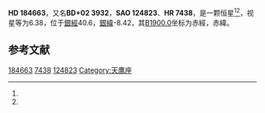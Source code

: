 {{Starbox begin
| name = HD 184663
}}
{{Starbox observe
| epoch = [[J2000.0|J2000.0]]
| constell = {{星座名待查}}<ref name=SIMBAD>{{cite web
 | url=http://simbad.u-strasbg.fr/simbad/sim-id?Ident=HR+7438
 | title =Pulsating variable Star
 | publisher=Centre de Données astronomiques de Strasbourg
 | work=SIMBAD
 | accessdate=2012-07-13}}</ref><ref name=DATA>{{cite web
 | url=http://vizier.u-strasbg.fr/viz-bin/VizieR-5?-out.add=.&-source=5050&-corr=PK=HR&-out.max=9999&HR=7438
 | title=VizieR Detailed Page
 | accessdate=2012-07-13
 | archive-date=2016-03-04
 | archive-url=https://web.archive.org/web/20160304223722/http://vizier.u-strasbg.fr/viz-bin/VizieR-5?-out.add=.&-source=5050&-corr=PK=HR&-out.max=9999&HR=7438
 | dead-url=no
 }}</ref>
| 星官 = 
| ra = {{RA|19|35|25.2}}<ref name=SIMBAD /><ref name=DATA />
| dec = {{DEC|+2|54|48}}<ref name=SIMBAD /><ref name=DATA />
| appmag_v = 6.38<ref name=SIMBAD /><ref name=DATA />
}}
{{Starbox character
| class = F6IV<ref name=SIMBAD /><ref name=DATA />
| b-v = 0.41<ref name=SIMBAD /><ref name=DATA />
| u-b = -0.02<ref name=SIMBAD /><ref name=DATA />
| r-i = <ref name=SIMBAD /><ref name=DATA />
| variable = 
}}
{{Starbox astrometry
| radial_v = -0.02
| prop_mo_ra = 4
| parallax = 
| p_error = 
}}
{{Starbox catalog
| names =BD+02 3932，[[SAO星表|SAO]] 124823，[[HD星表|HD]] 184663，[[HR星表|HR]] 7438}}
{{Starbox reference |Simbad=HR+7438}}
{{Starbox end}}

'''HD 184663'''，又名'''BD+02 3932'''，'''SAO 124823'''、'''HR 7438'''，是一颗恒星<ref name=SIMBAD /><ref name=DATA />，视星等为6.38，位于[[銀道座標系|銀經]]40.6，[[銀道座標系|銀緯]]-8.42，其[[B1900.0|B1900.0]]坐标为赤經{{RA|19|30|23.7}}，赤緯{{DEC|+2|-8.42|33}}。

== 参考文献 ==
{{reflist}}

{{star-stub}}

[[Category:HD和HDE天體|184663]]
[[Category:HR天體|7438]]
[[Category:SAO天體|124823]]
[[Category:天鹰座|Category:天鹰座]]